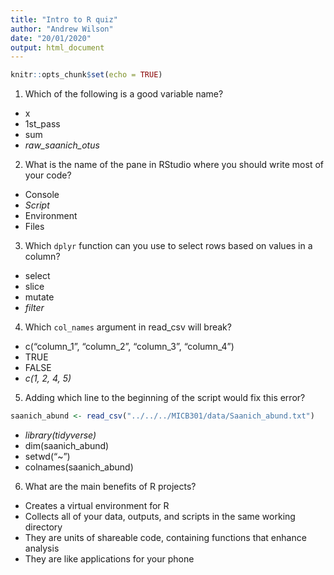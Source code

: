 ```yaml
---
title: "Intro to R quiz"
author: "Andrew Wilson"
date: "20/01/2020"
output: html_document
---
```


```r
knitr::opts_chunk$set(echo = TRUE)
```

1. Which of the following is a good variable name?
  * x
  * 1st_pass
  * sum
  * _raw_saanich_otus_

2. What is the name of the pane in RStudio where you should write most of your code?
  * Console
  * _Script_
  * Environment
  * Files

3. Which `dplyr` function can you use to select rows based on values in a column?
  * select
  * slice
  * mutate
  * _filter_

4. Which `col_names` argument in read_csv will break?
  * c("column_1", "column_2", "column_3", "column_4")
  * TRUE
  * FALSE
  * _c(1, 2, 4, 5)_
  
5. Adding which line to the beginning of the script would fix this error?
```r
saanich_abund <- read_csv("../../../MICB301/data/Saanich_abund.txt")
```
  * _library(tidyverse)_
  * dim(saanich_abund)
  * setwd("~")
  * colnames(saanich_abund)

6. What are the main benefits of R projects?
  * Creates a virtual environment for R
  * Collects all of your data, outputs, and scripts in the same working directory
  * They are units of shareable code, containing functions that enhance analysis
  * They are like applications for your phone

